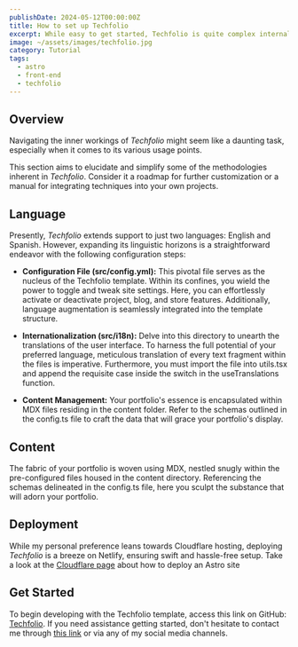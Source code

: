 ```yaml
---
publishDate: 2024-05-12T00:00:00Z
title: How to set up Techfolio
excerpt: While easy to get started, Techfolio is quite complex internally.  This page provides documentation on some of the more intricate parts.
image: ~/assets/images/techfolio.jpg
category: Tutorial
tags:
  - astro
  - front-end
  - techfolio
---
```


## Overview

Navigating the inner workings of _Techfolio_ might seem like a daunting task, especially when it comes to its various usage points.

This section aims to elucidate and simplify some of the methodologies inherent in _Techfolio_. Consider it a roadmap for further customization or a manual for integrating techniques into your own projects.

## Language

Presently, _Techfolio_ extends support to just two languages: English and Spanish. However, expanding its linguistic horizons is a straightforward endeavor with the following configuration steps:

- **Configuration File (src/config.yml):** This pivotal file serves as the nucleus of the Techfolio template. Within its confines, you wield the power to toggle and tweak site settings. Here, you can effortlessly activate or deactivate project, blog, and store features. Additionally, language augmentation is seamlessly integrated into the template structure.

- **Internationalization (src/i18n):** Delve into this directory to unearth the translations of the user interface. To harness the full potential of your preferred language, meticulous translation of every text fragment within the files is imperative. Furthermore, you must import the file into utils.tsx and append the requisite case inside the switch in the useTranslations function.

- **Content Management:** Your portfolio's essence is encapsulated within MDX files residing in the content folder. Refer to the schemas outlined in the config.ts file to craft the data that will grace your portfolio's display.

## Content

The fabric of your portfolio is woven using MDX, nestled snugly within the pre-configured files housed in the content directory. Referencing the schemas delineated in the config.ts file, here you sculpt the substance that will adorn your portfolio.

## Deployment

While my personal preference leans towards Cloudflare hosting, deploying _Techfolio_ is a breeze on Netlify, ensuring swift and hassle-free setup. Take a look at the [Cloudflare page](https://developers.cloudflare.com/pages/framework-guides/deploy-an-astro-site/#deploy-an-astro-site) about how to deploy an Astro site

## Get Started

To begin developing with the Techfolio template, access this link on GitHub: [Techfolio](https://github.com/alexsrebernic/Techfolio). If you need assistance getting started, don't hesitate to contact me through [this link](/contact) or via any of my social media channels.
